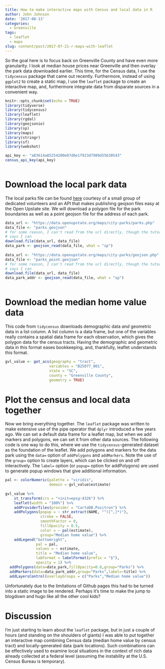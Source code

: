 ```yaml
---
title: How to make interactive maps with Census and local data in R
author: John Johnson
date: '2017-08-13'
categories:
  - Greenville
tags:
  - leaflet
  - maps
slug: content/post/2017-07-21-r-maps-with-leaflet
---
```

 
So the goal here is to focus back on Greenville County and have even more granularity. I look at median house prices near Greenville and then overlay the park data downloaded earlier. This time, for the Census data, I use the `tidycensus` package that came out recently. Furthermore, instead of using `ggplot2` to create a static map, I use the `leaflet` package to create an interactive map, and, furthermore integrate data from disparate sources in a convenient way.
 
```r
knitr::opts_chunk$set(echo = TRUE)
library(tidyverse)
library(tidycensus)
library(leaflet)
library(rgdal)
library(geojsonio)
library(sp)
library(maps)
library(stringr)
library(sf)
library(webshot)
```
 
```r
api_key <- "a83614a85254200e07d6e1f923d7989d55630543"
census_api_key(api_key)
 
```
 
 
# Download the local park data
 
The local parks file can be found [here](https://data.openupstate.org/map-layers) courtesy of a small group of dedicated volunteers and an API that makes publishing geojson files easy at the Open Upstate site. We will download a polygon file for the park boundaries as well as a point geojson file for the address of each park.
 
```r
data_url <- "https://data.openupstate.org/maps/city-parks/parks.php"
data_file <- "parks.geojson"
# for some reason, I can't read from the url directly, though the tutorial
# says I can
download.file(data_url, data_file)
data_park <- geojson_read(data_file, what = "sp")
 
data_url <- "https://data.openupstate.org/maps/city-parks/geojson.php"
data_file <- "parks_point.geojson"
# for some reason, I can't read from the url directly, though the tutorial
# says I can
download.file(data_url, data_file)
data_park_addr <- geojson_read(data_file, what = "sp")
 
```
 
# Download the median home value data
 
This code from `tidycensus` downloads demographic data *and* geometric data in a list column. A list column is a data frame, but one of the variables really contains a spatial data frame for each observation, which gives the polygon data for the census tracts. Having the demographic and geometric data in this format eases bookkeeping, and, thankfully, leaflet understands this format.
 
```r
gvl_value <- get_acs(geography = "tract", 
                    variables = "B25077_001", 
                    state = "SC",
                    county = "Greenville County",
                    geometry = TRUE)
```
 
# Plot the census and local data together
 
Now we bring everything together. The `leaflet` package was written to make extensive use of the pipe operator that `dplyr` introduced a few years ago. We can set a default data frame for a leaflet map, but when we add markers and polygons, we can set it from other data sources. The following code is one way to do this, where we use the `tidycensus`-generated dataset as the foundation of the leaflet. We add polygons and markers for the data park using the `data=` option of `addPolygons` and `addMarkers`. Note the use of the `group=` option to create layers, which can be clicked on and off interactively. The `label=` option (or `popup=` option for addPolygons) are used to generate popup windows that give additional information.
 
```r
pal <- colorNumeric(palette = "viridis", 
                    domain = gvl_value$estimate)
 
gvl_value %>%
    st_transform(crs = "+init=epsg:4326") %>%
    leaflet(width = "100%") %>%
    addProviderTiles(provider = "CartoDB.Positron") %>%
    addPolygons(popup = ~ str_extract(NAME, "^([^,]*)"),
                stroke = FALSE,
                smoothFactor = 0,
                fillOpacity = 0.5,
                color = ~ pal(estimate),
                group="Median home value") %>%
    addLegend("bottomright", 
              pal = pal, 
              values = ~ estimate,
              title = "Median home value",
              labFormat = labelFormat(prefix = "$"),
              opacity = 1) %>% 
  addPolygons(data=data_park,fillOpacity=0.8,group="Parks") %>% 
  addMarkers(data=data_park_addr,group="Parks",label=~title) %>% 
  addLayersControl(overlayGroups = c("Parks","Median home value"))
```
 
Unfortunately due to the limitations of Github pages this had to be turned into a static image to be rendered. Perhaps it's time to make the jump to blogdown and hugo like all the other cool kids?
 
# Discussion
 
I'm just starting to learn about the `leaflet` package, but in just a couple of hours (and standing on the shoulders of giants) I was able to put together an interactive map combining Census data (median home value by census tract) and locally-generated data (park locations). Such combinations can be effectively used to examine local situations in the context of rich data already collected at a federal level (assuming the instability at the U.S. Census Bureau is temporary).
